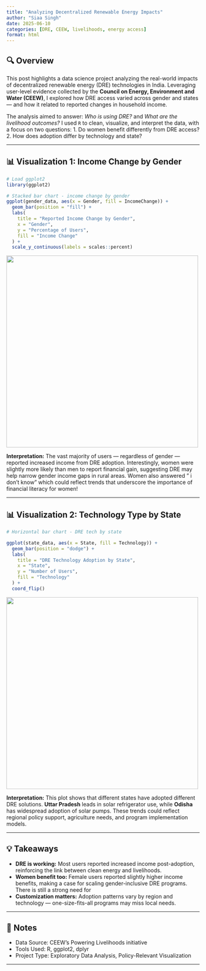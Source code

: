 ```yaml
---
title: "Analyzing Decentralized Renewable Energy Impacts"
author: "Siaa Singh"
date: 2025-06-10
categories: [DRE, CEEW, livelihoods, energy access]
format: html
---
```


## 🔍 Overview

This post highlights a data science project analyzing the real-world impacts of decentralized renewable energy (DRE) technologies in India. Leveraging user-level evidence collected by the **Council on Energy, Environment and Water (CEEW)**, I explored how DRE access varied across gender and states — and how it related to reported changes in household income.

The analysis aimed to answer: _Who is using DRE?_ and _What are the livelihood outcomes?_ I used `R` to clean, visualize, and interpret the data, with a focus on two questions:
1. Do women benefit differently from DRE access?
2. How does adoption differ by technology and state?

---

## 📊 Visualization 1: Income Change by Gender

```r
# Load ggplot2
library(ggplot2)

# Stacked bar chart - income change by gender
ggplot(gender_data, aes(x = Gender, fill = IncomeChange)) +
  geom_bar(position = "fill") +
  labs(
    title = "Reported Income Change by Gender",
    x = "Gender",
    y = "Percentage of Users",
    fill = "Income Change"
  ) +
  scale_y_continuous(labels = scales::percent)
```

![](../images/gender income.png){width=500px}

**Interpretation:** The vast majority of users — regardless of gender — reported increased income from DRE adoption. Interestingly, women were slightly more likely than men to report financial gain, suggesting DRE may help narrow gender income gaps in rural areas. Women also answered " i don't know" which could reflect trends that underscore the importance of financial literacy for women! 

---

## 📊 Visualization 2: Technology Type by State

```r
# Horizontal bar chart - DRE tech by state

ggplot(state_data, aes(x = State, fill = Technology)) +
  geom_bar(position = "dodge") +
  labs(
    title = "DRE Technology Adoption by State",
    x = "State",
    y = "Number of Users",
    fill = "Technology"
  ) +
  coord_flip()
```

![](../images/DRE.png){width=500px}

**Interpretation:** This plot shows that different states have adopted different DRE solutions. **Uttar Pradesh** leads in solar refrigerator use, while **Odisha** has widespread adoption of solar pumps. These trends could reflect regional policy support, agriculture needs, and program implementation models.

---

## 💡 Takeaways

- **DRE is working:** Most users reported increased income post-adoption, reinforcing the link between clean energy and livelihoods.
- **Women benefit too:** Female users reported slightly higher income benefits, making a case for scaling gender-inclusive DRE programs. There is still a strong need for 
- **Customization matters:** Adoption patterns vary by region and technology — one-size-fits-all programs may miss local needs.

---

## 📁 Notes

- Data Source: CEEW’s Powering Livelihoods initiative
- Tools Used: R, ggplot2, dplyr
- Project Type: Exploratory Data Analysis, Policy-Relevant Visualization

---



